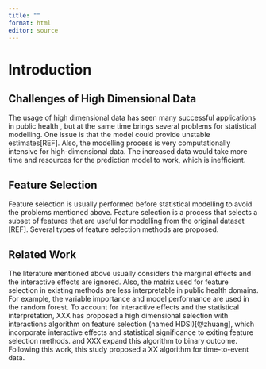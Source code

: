 ```yaml
---
title: ""
format: html
editor: source
---
```


# Introduction

## Challenges of High Dimensional Data

The usage of high dimensional data has seen many successful applications in public health , but at the same time brings several problems for statistical modelling. One issue is that the model could provide unstable estimates\[REF\]. Also, the modelling process is very computationally intensive for high-dimensional data. The increased data would take more time and resources for the prediction model to work, which is inefficient.

## Feature Selection

Feature selection is usually performed before statistical modelling to avoid the problems mentioned above. Feature selection is a process that selects a subset of features that are useful for modelling from the original dataset \[REF\]. Several types of feature selection methods are proposed.

## Related Work

The literature mentioned above usually considers the marginal effects and the interactive effects are ignored. Also, the matrix used for feature selection in existing methods are less interpretable in public health domains. For example, the variable importance and model performance are used in the random forest. To account for interactive effects and the statistical interpretation, XXX has proposed a high dimensional selection with interactions algorithm on feature selection (named HDSI)[@zhuang], which incorporate interactive effects and statistical significance to exiting feature selection methods. and XXX expand this algorithm to binary outcome. Following this work, this study proposed a XX algorithm for time-to-event data.
